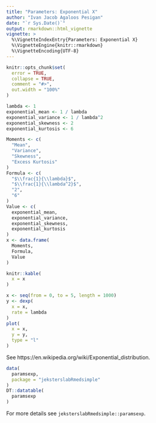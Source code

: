```yaml
---
title: "Parameters: Exponential X"
author: "Ivan Jacob Agaloos Pesigan"
date: "`r Sys.Date()`"
output: rmarkdown::html_vignette
vignette: >
  %\VignetteIndexEntry{Parameters: Exponential X}
  %\VignetteEngine{knitr::rmarkdown}
  %\VignetteEncoding{UTF-8}
---
```


```r
knitr::opts_chunk$set(
  error = TRUE,
  collapse = TRUE,
  comment = "#>",
  out.width = "100%"
)
```

```r
lambda <- 1
exponential_mean <- 1 / lambda
exponential_variance <- 1 / lambda^2
exponential_skewness <- 2
exponential_kurtosis <- 6

Moments <- c(
  "Mean",
  "Variance",
  "Skewness",
  "Excess Kurtosis"
)
Formula <- c(
  "$\\frac{1}{\\lambda}$",
  "$\\frac{1}{\\lambda^2}$",
  "2",
  "6"
)
Value <- c(
  exponential_mean,
  exponential_variance,
  exponential_skewness,
  exponential_kurtosis
)
x <- data.frame(
  Moments,
  Formula,
  Value
)
```

\begin{equation}
  X
  \sim
  \exp
  \left(
    \lambda = `r lambda`
  \right)
\end{equation}

```r
knitr::kable(
  x = x
)
```

```r
x <- seq(from = 0, to = 5, length = 1000)
y <- dexp(
  x = x,
  rate = lambda
)
plot(
  x = x,
  y = y,
  type = "l"
)
```

See https://en.wikipedia.org/wiki/Exponential_distribution.


```r
data(
  paramsexp,
  package = "jeksterslabRmedsimple"
)
DT::datatable(
  paramsexp
)
```

For more details see `jeksterslabRmedsimple::paramsexp`.

